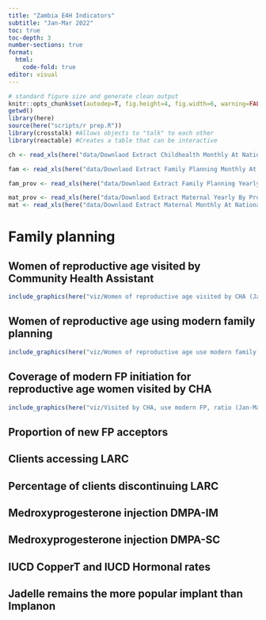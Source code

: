 ```yaml
---
title: "Zambia E4H Indicators"
subtitle: "Jan-Mar 2022"
toc: true
toc-depth: 3
number-sections: true
format:
  html:
    code-fold: true
editor: visual
---
```


```r

# standard figure size and generate clean output
knitr::opts_chunk$set(autodep=T, fig.height=4, fig.width=6, warning=FALSE, message=FALSE, cache=TRUE, error=T, echo=T)
getwd()
library(here)
source(here("scripts/r prep.R"))
library(crosstalk) #Allows objects to "talk" to each other
library(reactable) #Creates a table that can be interactive

ch <- read_xls(here("data/Downlaod Extract Childhealth Monthly At National.xls"))

fam <- read_xls(here("data/Downlaod Extract Family Planning Monthly At National.xls"))

fam_prov <- read_xls(here("data/Downlaod Extract Family Planning Yearly At Province.xls"))

mat_prov <- read_xls(here("data/Downlaod Extract Maternal Yearly By Province.xls")) 
mat <- read_xls(here("data/Downlaod Extract Maternal Monthly At National.xls"))

```

# Family planning

## Women of reproductive age visited by Community Health Assistant

```r
include_graphics(here("viz/Women of reproductive age visited by CHA (Jan-Mar 2022).png"))
```

## Women of reproductive age using modern family planning

```r
include_graphics(here("viz/Women of reproductive age use modern family planning (Jan-Mar 2022).png"))
```

## Coverage of modern FP initiation for reproductive age women visited by CHA

```r
include_graphics(here("viz/Visited by CHA, use modern FP, ratio (Jan-Mar 2022).png"))
```

## Proportion of new FP acceptors

## Clients accessing LARC

## Percentage of clients discontinuing LARC 

## Medroxyprogesterone injection DMPA-IM 

## Medroxyprogesterone injection DMPA-SC

## IUCD CopperT and IUCD Hormonal rates

## Jadelle remains the more popular implant than Implanon
